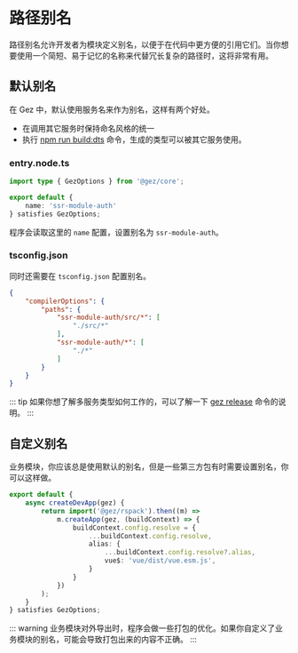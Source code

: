# 路径别名
路径别名允许开发者为模块定义别名，以便于在代码中更方便的引用它们。当你想要使用一个简短、易于记忆的名称来代替冗长复杂的路径时，这将非常有用。

## 默认别名
在 Gez 中，默认使用服务名来作为别名，这样有两个好处。
- 在调用其它服务时保持命名风格的统一
- 执行 [npm run build:dts](./command.mdx) 命令，生成的类型可以被其它服务使用。

### entry.node.ts

```ts
import type { GezOptions } from '@gez/core';

export default {
    name: 'ssr-module-auth'
} satisfies GezOptions;

```

程序会读取这里的 `name` 配置，设置别名为 `ssr-module-auth`。

### tsconfig.json
同时还需要在 `tsconfig.json` 配置别名。
```json
{
    "compilerOptions": {
        "paths": {
            "ssr-module-auth/src/*": [
                "./src/*"
            ],
            "ssr-module-auth/*": [
                "./*"
            ]
        }
    }
}
```
::: tip
如果你想了解多服务类型如何工作的，可以了解一下 [gez release](./command.mdx#gez-release) 命令的说明。
:::

## 自定义别名
业务模块，你应该总是使用默认的别名，但是一些第三方包有时需要设置别名，你可以这样做。
```ts
export default {
    async createDevApp(gez) {
        return import('@gez/rspack').then((m) =>
            m.createApp(gez, (buildContext) => {
                buildContext.config.resolve = {
                    ...buildContext.config.resolve,
                    alias: {
                        ...buildContext.config.resolve?.alias,
                        vue$: 'vue/dist/vue.esm.js',
                    }
                }
            })
        );
    }
} satisfies GezOptions;
```
::: warning
业务模块对外导出时，程序会做一些打包的优化。如果你自定义了业务模块的别名，可能会导致打包出来的内容不正确。
:::